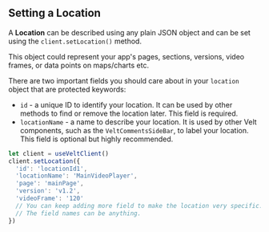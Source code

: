 ## Setting a Location

A **Location** can be described using any plain JSON object and can be set using the `client.setLocation()` method.

This object could represent your app's pages, sections, versions, video frames, or data points on maps/charts etc. 

There are two important fields you should care about in your `location` object that are protected keywords: 
- `id` - a unique ID to identify your location. It can be used by other methods to find or remove the location later. This field is required.
- `locationName` - a name to describe your location. It is used by other Velt components, such as the `VeltCommentsSideBar`, to label your location. This field is optional but highly recommended.


```jsx
let client = useVeltClient()
client.setLocation({
  'id': 'locationId1',
  'locationName': 'MainVideoPlayer',
  'page': 'mainPage',
  'version': 'v1.2',
  'videoFrame': '120'
  // You can keep adding more field to make the location very specific.
  // The field names can be anything.
})
```


